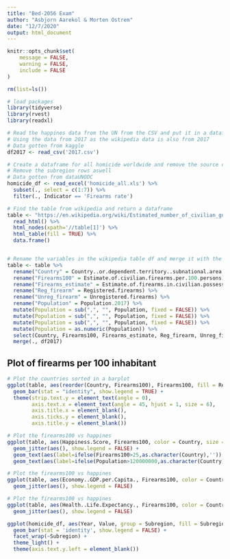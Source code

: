 ```yaml
---
title: "Bed-2056 Exam"
author: "Asbjorn Aarekol & Morten Ostrem"
date: "12/7/2020"
output: html_document
---
```


```r
knitr::opts_chunk$set(
	message = FALSE,
	warning = FALSE,
	include = FALSE
)
```

```r
rm(list=ls())

# load packages
library(tidyverse)
library(rvest)
library(readxl)

# Read the happines data from the UN from the CSV and put it in a dataframe
# Using the data from 2017 as the wikipedia data is also from 2017
# Data gotten from kaggle
df2017 <- read_csv('2017.csv')

# Create a dataframe for all homicide worldwide and remove the source collums
# Remove the subregion rows aswell
# Data gotten from dataUNODC
homicide_df <- read_excel('homicide_all.xls') %>% 
  subset(., select = c(1:7)) %>% 
  filter(., Indicator == 'Firearms rate')

# Find the table from wikipedia and return a dataframe
table <- "https://en.wikipedia.org/wiki/Estimated_number_of_civilian_guns_per_capita_by_country" %>%
  read_html() %>%
  html_nodes(xpath='//table[1]') %>% 
  html_table(fill = TRUE) %>% 
  data.frame()


# Rename the variables in the wikipedia table df and merge it with the happines data
table <- table %>% 
  rename("Country" = Country..or.dependent.territory..subnational.area..etc..) %>% 
  rename("Firearms100" = Estimate.of.civilian.firearms.per.100.persons) %>% 
  rename("Firearms_estimate" = Estimate.of.firearms.in.civilian.possession) %>% 
  rename("Reg_firearm" = Registered.firearms) %>% 
  rename("Unreg_firearm" = Unregistered.firearms) %>% 
  rename("Population" = Population.2017) %>% 
  mutate(Population = sub(",", "", Population, fixed = FALSE)) %>% 
  mutate(Population = sub(",", "", Population, fixed = FALSE)) %>%
  mutate(Population = sub(",", "", Population, fixed = FALSE)) %>% 
  mutate(Population = as.numeric(Population)) %>% 
  select(Country, Firearms100, Firearms_estimate, Reg_firearm, Unreg_firearm, Population, Region) %>% 
  merge(., df2017)

```

## Plot of firearms per 100 inhabitant

```r

# Plot the countries sorted in a barplot
ggplot(table, aes(reorder(Country, Firearms100), Firearms100, fill = Region)) +
  geom_bar(stat = "identity", show.legend = TRUE) +
  theme(strip.text.y = element_text(angle = 0),
        axis.text.x = element_text(angle = 45, hjust = 1, size = 6),
        axis.title.x = element_blank(),
        axis.ticks.y = element_blank(),
        axis.title.y = element_blank())
```

```r

# Plot the firearms100 vs happines
ggplot(table, aes(Happiness.Score, Firearms100, color = Country, size = Population)) +
  geom_jitter(aes(), show.legend = FALSE) +
  geom_text(aes(label=ifelse(Firearms100>25,as.character(Country),'')), hjust=1,vjust=0, show.legend = FALSE) +
  geom_text(aes(label=ifelse(Population>120000000,as.character(Country),'')), hjust=1,vjust=0, show.legend = FALSE)


```

```r

# Plot the firearms100 vs happines
ggplot(table, aes(Economy..GDP.per.Capita., Firearms100, color = Country, size = Population)) +
  geom_jitter(aes(), show.legend = FALSE)


```


```r

# Plot the firearms100 vs happines
ggplot(table, aes(Health..Life.Expectancy., Firearms100, color = Country, size = Population)) +
  geom_jitter(aes(), show.legend = FALSE)


```

```r
ggplot(homicide_df, aes(Year, Value, group = Subregion, fill = Subregion)) +
  geom_bar(stat = 'identity', show.legend = FALSE) +
  facet_wrap(~Subregion) +
  theme_light() +
  theme(axis.text.y.left = element_blank())

```


